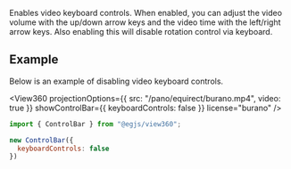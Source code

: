 
<OptionDescriptor type="boolean" defaultVal="true" added="4.0.0" />

Enables video keyboard controls.
When enabled, you can adjust the video volume with the up/down arrow keys and the video time with the left/right arrow keys.
Also enabling this will disable rotation control via keyboard.

## Example
Below is an example of disabling video keyboard controls.

<View360
  projectionOptions={{
    src: "/pano/equirect/burano.mp4",
    video: true
  }}
  showControlBar={{ keyboardControls: false }}
  license="burano" />

```js
import { ControlBar } from "@egjs/view360";

new ControlBar({
  keyboardControls: false
})
```
